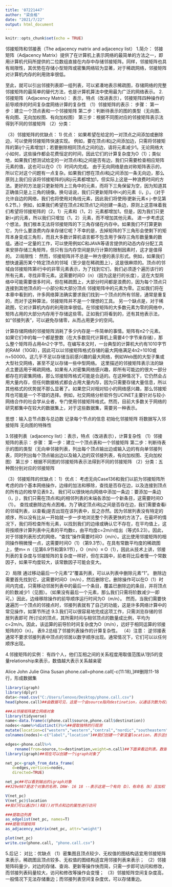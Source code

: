 ---
title: '07221447'
author: "梁会格"
date: "2021/7/22"
output: html_document
---

```{r setup, include=FALSE}
knitr::opts_chunk$set(echo = TRUE)
```

邻接矩阵和邻接表（The adjacency matrix and adjacency list）
1.简介：
邻接矩阵（Adjacency Matrix）提供了在计算机上表示网络的最简单的方法之一，即用计算机代码所提供的二位数组直接在内存中存储邻接矩阵。同样，邻接矩阵也具有局限性，其优势在存储小型矩阵或密集网络较为显著，对于稀疏网络，邻接矩阵对计算机内存的利用效率很低。

至此，就可以引出邻接列表即一组列表，可以紧凑地表示稀疏图，存储网络的完整邻接矩阵的最简单的替代方法，也是计算机算法中使用最为广泛的网络表示。
2.邻接矩阵（Adjacency Matrix）：
表示，特点（改进表示），邻接矩阵四种操作的前导顺序的时间复杂度网络计算的复杂性
（1）邻接矩阵的表示：
步骤：
第一步：建立一个顶点表和一个邻接矩阵
第二步：判断待表示的图的类型（无向图、有向图、无向加权图、有向加权图）
第三步：根据不同图对应的邻接矩阵表示法得到不同的邻接矩阵
（2）分类：

（3）邻接矩阵的优缺点：
1) 优点：
如果希望在给定的一对顶点之间添加或删除边，可以使用邻接矩阵快速实现。
例如，要在顶点i和j之间添加边，只需将邻接矩阵的第ij个元素增加1；若要删除相同顶点之间的边，请将元素减少1。无论网络大小如何，这些操作都会花费恒定的时间，因此它们的计算复杂度为O（1）；类似地，如果我们想测试给定的一对顶点i和j之间是否有边，我们只需要检查相应矩阵元素的值，这也可以在O（1）时间内完成。
由于无向网络是由对称矩阵表示的，所以它对这个问题有一点复杂。如果我们想在顶点i和j之间添加一条无向边，那么原则上我们应该将邻接矩阵的ij和ji元素都增加1，但实际上这是一种浪费时间的方法。更好的方法是只更新矩阵上三角中的元素，而将下三角保留为空，因为知道其正确值只是上三角的镜像。换句话说，我们只更新矩阵中i<j的元素（i，j）。（对于允许自边的网络，我们也将使用对角线元素，因此我们将使用i更新元素≤ j-参见第6.2节。）例如，如果我们希望在顶点2和顶点1之间创建一条边，原则上这意味着我们希望将邻接矩阵的（2，1）元素和（1，2）元素都增加1。但是，因为我们只更新i<j的元素，所以我们只增加（1，2）元素，而不增加其他元素。
进一步考虑这个想法，我们根本无法将邻接矩阵的下三角存储在内存中。如果我们不打算更新它，为什么要浪费内存来存储它呢？不幸的是，去掉矩阵的下三角形会使剩下的矩阵本身变成三角形，而且大多数计算机语言都不包含用于保存三角形数量集的数组。通过一定量的工作，可以使用例如C和JAVA等语言提供的动态内存分配工具来安排存储三角矩阵，但只有当内存空间是执行计算的限制因素时，这才是值得的。
2)局限性：
然而，邻接矩阵并不总是一种方便的表示形式。例如，如果我们想快速遍历某个特定顶点的邻域（至少是在稀疏图上），这是很麻烦的。顶点i的邻域由邻接矩阵第i行中的非零元素表示，为了找到它们，我们必须逐个遍历该行的所有元素，寻找非零元素。这需要时间O（n）（因为这是行的长度），这在大型网络中可能需要很多时间，但在稀疏图上，大部分时间都是浪费的，因为每个顶点只连接到其他顶点的一小部分和大部分顶点
邻接矩阵中的元素为零。正如我们将在本章中看到的，许多网络算法确实要求我们找到一个顶点的所有邻居，通常是重复的，而对于这种算法，邻接矩阵并不是一个理想的工具。
另一个缺点是，对于稀疏图，它对计算机内存的利用效率很低。在邻接矩阵的大多数元素为零的网络中，矩阵占用的大部分内存用于存储这些零。正如我们将看到的，还有其他表示法，如“邻接列表”，可以避免存储零，从而占用更少的空间。

计算存储网络的邻接矩阵消耗了多少内存是一件简单的事情。矩阵有n2个元素。如果它们中的每一个都是整数（在大多数现代计算机上需要4个字节来存储），那么整个矩阵将占用4n2个字节。在编写本文时，一台典型的计算机大约有1010字节的RAM（10GB），因此可以以邻接矩阵格式存储的最大网络满足4n2=1010或n=50000。这几乎不足以存储当前感兴趣的最大网络，例如Web图的大型子集或大型社交网络，甚至不足以存储一些中型网络。
这里描述的邻接矩阵表示法的缺点主要适用于稀疏网络。如果有人对密集网络感兴趣，即所有可能边的很大一部分都存在的密集网络，那么邻接矩阵格式可能是合适的。在这种情况下，它仍然会占用大量内存，但任何数据格式都会占用大量内存，因为只需要存储大量信息，所以其他格式的优势就不那么显著了。如果您只对相对较小的网络感兴趣，那么邻接矩阵也可能是一个不错的选择。例如，社交网络分析软件包UCINET主要针对与较小网络合作的社会学从业者，专门使用邻接矩阵格式。然而，目前大多数关于网络的研究都集中在较大的数据集上，对于这些数据集，需要另一种表示。



思想：输入总节点数与总边数 记录每个节点的信息 初始化邻接矩阵 将数据写入邻接矩阵
无向图的特殊性

3.邻接列表（adjacency list）：表示，特点（改进表示），计算复杂性
（1）邻接矩阵的表示：
步骤：
第一步：建立一个顶点表和一个邻接矩阵
第二步：判断待表示的图的类型（无向单邻接列表，列出每个顶点输出边或输入边的有向单邻接列表，同时列出每个顶点输出边以及输入边的双邻接列表，有向加权图、无向加权图）
第三步：根据不同图的邻接矩阵表示法得到不同的邻接矩阵
（2）分类：五种图分别对应的邻接矩阵


（3）邻接矩阵的优缺点：
1）优点：
考虑无向Case136和我们以前为邻接矩阵所考虑的四个基本网络操作，边缘的加法和移除，查找是否存在边，以及连接到顶点的所有边的枚举见表9.2。
我们可以很快地向网络中添加一条边：要添加一条边（i，j），我们只需在顶点i和j的相邻列表的末端各添加一个新条目，这需要时间O（1）。
查找或删除边有点困难。为了确定顶点i和j之间是否存在边，我们需要查看i的邻域列表，以查看j是否出现在该列表中，反之亦然。因为邻居列表没有特定的顺序，所以没有比从一开始就一步一步地浏览整个列表更快的方法了。在最坏的情况下，我们将检查所有元素，以找到我们的边缘或确认它不存在，在平均值上，这将按顺序计算列表中元素的平均数c，由平均度c=2m/n给出（等式6.23）。因此，对于邻接列表形式的网络，“查找”操作需要时间O（m/n）。这比使用邻接矩阵的相同操作稍微慢一点，这需要时间O（1）（第9.3节）。在具有常数平均度的稀疏图上，使m∝ n（见第6.9节和第9.1节），O（m/n）≡ O（1），因此从技术上讲，邻接列表的复杂度与邻接矩阵的复杂度一样好，但在实践中，前者将比后者慢一个常数因子，如果平均度较大，该常数因子可能会变大。

2）局限
通过移动最后一个元素“2”覆盖列表，可以从列表中删除元素“1”。
删除边需要首先找到它，这需要时间O（m/n），然后删除它。删除操作可以在O（1）时间内完成，只需移动邻居列表中的最后一个条目，覆盖已删除边的条目，并将顶点的阶数减少1（见图）。（如果没有最后一个元素，那么我们只需将阶数减少一即可。）因此，边缘移除操作的前导顺序运行时间为O（m/n）。
然而，当我们需要快速遍历一个顶点的邻接点时，邻接列表就有了自己的功能，这是许多网络计算中的常见操作，如第节所述
9.3.我们可以很容易地完成这项工作，只需浏览存储的邻居列表即可
所讨论的顶点，其所需时间与相邻顶点的数量成比例，平均为c=2m/n。因此，该运算的前导阶时间复杂度为O（m/n），远好于相同运算的邻接矩阵的O（n）。
表9.2总结了邻接列表操作的计算复杂性。
（4）注意：
逆邻接表通常不要求邻接列表中顶点的邻居以数字顺序出现。通常情况下，它们可以以任何顺序出现。


4.邻接矩阵的实例：
有四个人，他们互相之间的关系程度用取值范围从1到5的变量relationship来表示，数值越大表示关系越亲密

Alice John Julie Gina Susan
phone.call=phone.call[-c(11:18),]##删除11-18行，形成数据集


```{r}
library(igraph)
library(dplyr)
data<-read.csv("C:/Users/lenovo/Desktop/phone.call.csv")
head(phone.call)##由数据可见，这是一个由source指向destination，以通话次数为权重的有向加权网络。
```
```{r}
###从邻接矩阵建立网络对象
library(tidyverse)
name<-data.frame(c(phone.call$source,phone.call$destination))
nodes<-name%>%distinct()%>%##提取独特的行观测
mutate(location=c("western","western","central","nordic","southeastern"))
colnames(nodes)<-c("label","location")##我们创建一个新变量location，表示这些节点的地理位置
```

```{r}
edges<-phone.call%>%
    rename(from=source,to=destination,weight=n.call)##下面来看边列表。数据集phone.call的前两列分别表示了边出发和终结的节点。所以这个数据集就是边列表的形式，第三列n.call可以作为边的权重。
library(igraph)##现在可以创建一个igraph对象了

net_pc<-graph_from_data_frame(
   d=edges,vertices=nodes,
   directed=TRUE)

net_pc##可以看到输出的igraph对象
##329e987是这个对象的名称，DNW- 16 18 --表示这是一个有向（D）、有命名（N）且加权（W）的网络，它有16个节点和18条边。它具有的节点属性是name , location ，具有的边属性是weight

V(net_pc)
V(net_pc)$location 
##我们可以通过V()和E()对节点和边的属性进行访问
```

```{r}
###提取边列表
as_edgelist(net_pc, names=T) 
###提取邻接矩阵
as_adjacency_matrix(net_pc, attr="weight")
```
```{r}
plot(net_pc)
write.csv(phone.call, "phone.call.csv")
```

5.后记：
对比：优缺点
（1）密集图且顶点较少、无权值的图结构适宜用邻接矩阵来表示，稀疏图且顶点较多、无权值的图结构适宜用邻接列表来表示；
（2）邻接矩阵码量少，对边的存储、查询、更新等操作快而简，只需一步即可访问和修改，而邻接列表码量较大，访问和修改等操作会变慢；
（3）邻接矩阵空间复杂度高，一般情况下无法存储重边；而邻接列表空间复杂度优，可以存储重边。




 
